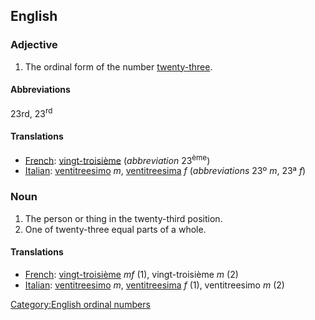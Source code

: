 ==English==

===Adjective===

# The ordinal form of the number [[twenty-three]].

====Abbreviations====
23rd, 23<sup>rd</sup>

====Translations====

*[[French]]: [[vingt-troisième]] (''abbreviation'' 23<sup>ème</sup>)
*[[Italian]]: [[ventitreesimo]] ''m'', [[ventitreesima]] ''f'' (''abbreviations'' 23º ''m'', 23ª ''f'')

===Noun===

#The person or thing in the twenty-third position.
#One of twenty-three equal parts of a whole.

====Translations====

*[[French]]: [[vingt-troisième]] ''mf'' (1), vingt-troisième ''m'' (2)
*[[Italian]]: [[ventitreesimo]] ''m'', [[ventitreesima]] ''f'' (1), ventitreesimo ''m'' (2)

[[Category:English ordinal numbers]]